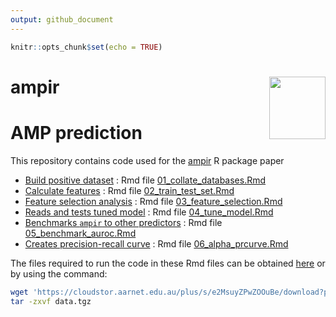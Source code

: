 ```yaml
---
output: github_document
---
```


```r
knitr::opts_chunk$set(echo = TRUE)
```

# ampir <a href='https://github.com/Legana/ampir'><img src="figures/ampir_hex.png" width="90" align="right" height="100" /></a>

# AMP prediction

This repository contains code used for the [ampir](https://github.com/Legana/ampir) R package paper 

- [Build positive dataset](01_collate_databases.md) : Rmd file [01_collate_databases.Rmd](01_collate_databases.Rmd)
- [Calculate features](02_train_test_set.md) : Rmd file [02_train_test_set.Rmd](02_train_test_set.Rmd)
- [Feature selection analysis](03_feature_selection.md) : Rmd file [03_feature_selection.Rmd](03_feature_selection.Rmd)
- [Reads and tests tuned model](04_tune_model.md) : Rmd file [04_tune_model.Rmd](04_tune_model.Rmd)
- [Benchmarks `ampir` to other predictors](05_benchmark_auroc.md) : Rmd file [05_benchmark_auroc.Rmd](05_benchmark_auroc.Rmd)
- [Creates precision-recall curve](06_alpha_prcurve.md) : Rmd file [06_alpha_prcurve.Rmd](06_alpha_prcurve.Rmd) 


The files required to run the code in these Rmd files can be obtained [here](https://cloudstor.aarnet.edu.au/plus/s/e2MsuyZPwZOOuBe/download?path=%2F&files=data.tgz) or by using the command:

```bash
wget 'https://cloudstor.aarnet.edu.au/plus/s/e2MsuyZPwZOOuBe/download?path=%2F&files=data.tgz' -O data.tgz
tar -zxvf data.tgz 
```


